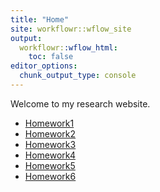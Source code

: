 ```yaml
---
title: "Home"
site: workflowr::wflow_site
output:
  workflowr::wflow_html:
    toc: false
editor_options:
  chunk_output_type: console
---
```


Welcome to my research website.

* [Homework1](homework1.html)
* [Homework2](homework2.html)
* [Homework3](homework3.html)
* [Homework4](homework4.html)
* [Homework5](homework5.html)
* [Homework6](homework6.html)
